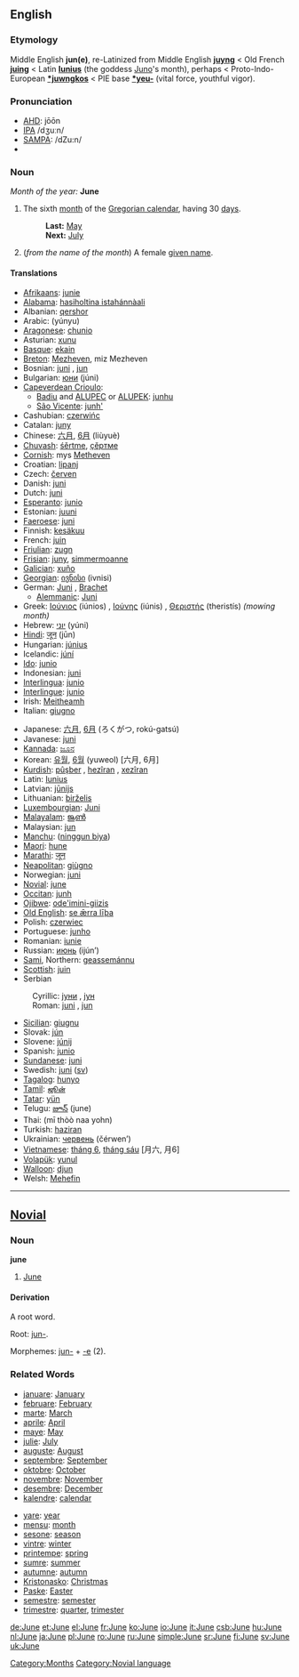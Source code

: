 ==English==
===Etymology===
Middle English '''jun(e)''', re-Latinized from Middle English '''[[juyng]]''' < Old French '''[[juing]]''' < Latin '''[[Iunius]]''' (the goddess [[Juno]]'s month), perhaps < Proto-Indo-European '''[[*juwngkos]]''' < PIE base '''[[*yeu-]]''' (vital force, youthful vigor).

===Pronunciation===
*[[AHD]]: jōōn
*[[IPA]] /dʒuːn/
*[[SAMPA]]: /dZu:n/
*{{audio|en-us-June.ogg|Audio (US)}}

===Noun===
''Month of the year:'' '''June'''
#The sixth [[month]] of the [[Gregorian calendar]], having 30 [[day]]s.
#:'''Last:''' [[May]]
#:'''Next:''' [[July]]
#(''from the name of the month'') A female [[given name]].

====Translations====
{{top}}
*[[Afrikaans]]: [[junie]]
*[[Alabama]]: [[hasiholtina istahánnàali]]
*Albanian: [[qershor]]
*Arabic: {{ARchar|[[يونيو|يُونْيُو]]}} (yúnyu) {{m}}
*[[Aragonese]]: [[chunio]]
*Asturian: [[xunu]]
*[[Basque]]: [[ekain]]
*[[Breton]]: [[Mezheven]], miz Mezheven
*Bosnian: [[juni#Bosnian|juni]] {{m}}, [[jun#Bosnian|jun]] {{m}}
*Bulgarian: [[юни]] (júni) {{m}}
*[[Capeverdean Crioulo]]:
**[[Badiu]] and [[ALUPEC]] or [[ALUPEK]]: [[junhu]]
**[[São Vicente]]: [[junh']]
*Cashubian: [[czerwińc]]
*Catalan: [[juny]] {{m}}
*Chinese: [[六月]], [[6月]] (liùyuè)
*[[Chuvash]]: [[śěrtme]], [[çĕртме]]
*[[Cornish]]: mys [[Metheven]]
*Croatian: [[lipanj]]
*Czech: [[červen]] {{m}}
*Danish: [[juni]]
*Dutch: [[juni]]
*[[Esperanto]]: [[junio]]
*Estonian: [[juuni]]
*[[Faeroese]]: [[juni]]
*Finnish: [[kesäkuu]]
*French: [[juin]] {{m}}
*[[Friulian]]: [[zugn]] {{m}}
*[[Frisian]]: [[juny]], [[simmermoanne]]
*[[Galician]]: [[xuño]]
*[[Georgian]]: [[ივნისი]] (ivnisi)
*German: [[Juni]] {{m}}, [[Brachet]] {{m}}
**[[Alemmanic]]: [[Juni]] {{m}}
*Greek: [[Ιούνιος]] (iúnios) {{m}}, [[Iούνης]] (iúnis) {{m}}, [[Θεριστής]] (theristís) ''(mowing month)'' {{m}}
*Hebrew: [[יוני]] (yúni)
*[[Hindi]]: [[जून]] (jūn)
*Hungarian: [[június]]
*Icelandic: [[júní]]
*[[Ido]]: [[junio]]
*Indonesian: [[juni]]
*[[Interlingua]]: [[junio]]
*[[Interlingue]]: [[junio]]
*Irish: [[Meitheamh]]
*Italian: [[giugno]] {{m}}
{{mid}}
*Japanese: [[六月]], [[6月]] (ろくがつ, rokú-gatsú)
*Javanese: [[juni]]
*[[Kannada]]: [[ಜೂನ]]
*Korean: [[유월]], [[6월]] (yuweol) [六月, 6月]
*[[Kurdish]]: [[pûşber]] {{f}}, [[hezîran]] {{f}}, [[xezîran]] {{f}}
*Latin: [[Iunius]] {{m}}
*Latvian: [[jūnijs]]
*Lithuanian: [[birželis]] {{m}}
*[[Luxembourgian]]: [[Juni]]
*[[Malayalam]]: [[ജൂണ്‍]]
*Malaysian: [[jun]]
*[[Manchu]]: ([[ninggun biya]])
*[[Maori]]: [[hune]]
*[[Marathi]]: [[जून]]
*[[Neapolitan]]: [[giùgno]]
*Norwegian: [[juni]]
*[[Novial]]: [[june]]
*[[Occitan]]: [[junh]] {{m}}
*[[Ojibwe]]: [[ode'imini-giizis]]
*[[Old English]]: [[se ærra liþa|se ǣrra līþa]] {{m}}
*Polish: [[czerwiec]] {{m}}
*Portuguese: [[junho]] {{m}}
*Romanian: [[iunie]]
*Russian: [[июнь]] (ijún’) {{m}}
*[[Sami]], Northern: [[geassemánnu]]
*[[Scottish]]: [[juin]]
*Serbian
:Cyrillic: [[јуни#Serbian|јуни]] {{m}}, [[јун#Serbian|јун]] {{m}}
:Roman: [[juni#Serbian|juni]] {{m}}, [[jun#Serbian|jun]] {{m}}
*[[Sicilian]]: [[giugnu]] {{m}}
*Slovak: [[jún]] {{m}}
*Slovene: [[júnij]] {{m}}
*Spanish: [[junio]] {{m}}
*[[Sundanese]]: [[juni]]
*Swedish: [[juni]] ([[:sv:juni|sv]])
*[[Tagalog]]: [[hunyo]]
*[[Tamil]]: [[ஜூன்]]
*[[Tatar]]: [[yün]]
*Telugu: [[జూన్]] (june)
*Thai: {{THchar|[[มิถุนายน]]}} (mī thòò naa yohn)
*Turkish: [[haziran]]
*Ukrainian: [[червень]] (čérwen’) {{m}}
*[[Vietnamese]]: [[tháng 6]], [[tháng sáu]] [月六, 月6]
*[[Volapük]]: [[yunul]]
*[[Walloon]]: [[djun]]
*Welsh: [[Mehefin]] {{m}}
{{bottom}}

[[Category:Months]]


----

==[[Novial]]==
===Noun===
<b>june</b>
#[[June]]
====Derivation====
A root word.

Root: [[jun-]].

Morphemes: [[jun-]] + [[-e]] (2).
===Related Words===
{{top}}
*[[januare]]: [[January]]
*[[februare]]: [[February]]
*[[marte]]: [[March]]
*[[aprile]]: [[April]]
*[[maye]]: [[May]]
*[[julie]]: [[July]]
*[[auguste]]: [[August]]
*[[septembre]]: [[September]]
*[[oktobre]]: [[October]]
*[[novembre]]: [[November]]
*[[desembre]]: [[December]]
*[[kalendre]]: [[calendar]]
{{mid}}
*[[yare]]: [[year]]
*[[mensu]]: [[month]]
*[[sesone]]: [[season]]
*[[vintre]]: [[winter]]
*[[printempe]]: [[spring]]
*[[sumre]]: [[summer]]
*[[autumne]]: [[autumn]]
*[[Kristonasko]]: [[Christmas]]
*[[Paske]]: [[Easter]]
*[[semestre]]: [[semester]]
*[[trimestre]]: [[quarter]], [[trimester]]
{{bottom}}

[[Category:Novial language]]

[[de:June]]
[[et:June]]
[[el:June]]
[[fr:June]]
[[ko:June]]
[[io:June]]
[[it:June]]
[[csb:June]]
[[hu:June]]
[[nl:June]]
[[ja:June]]
[[pl:June]]
[[ro:June]]
[[ru:June]]
[[simple:June]]
[[sr:June]]
[[fi:June]]
[[sv:June]]
[[uk:June]]